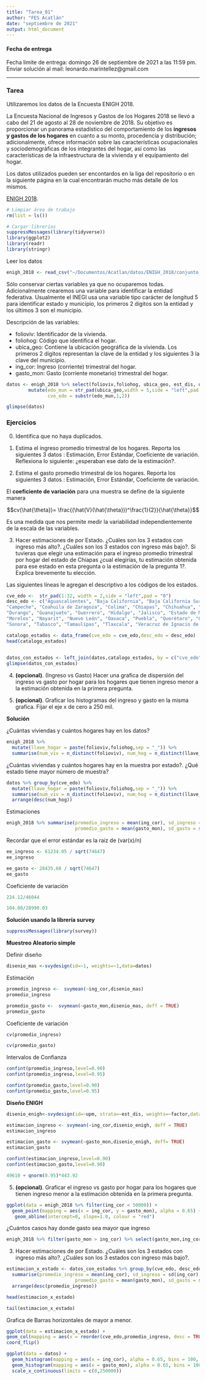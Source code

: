 ```yaml
---
title: "Tarea_01"
author: "FES Acatlán"
date: "septiembre de 2021"
output: html_document
---
```


#### Fecha de entrega

Fecha límite de entrega: domingo 26 de septiembre de 2021 a las 11:59 pm.
Enviar solución al mail: leonardo.marintellez@gmail.com

---

### Tarea

Utilizaremos los datos de la Encuesta ENIGH 2018. 

La Encuesta Nacional de Ingresos y Gastos de los Hogares 2018 se llevó a cabo del 21 de agosto al 28 de noviembre de 2018. Su objetivo es proporcionar un panorama estadístico del comportamiento de los **ingresos y gastos de los hogares** en cuanto a su monto, procedencia y distribución; adicionalmente, ofrece información sobre las características ocupacionales y sociodemográficas de los integrantes del hogar, así como las características de la infraestructura de la vivienda y el equipamiento del hogar.

Los datos utilizados pueden ser encontardos en la liga del repositorio o en la siguiente página en la cual encontrarán mucho más detalle de los mismos. 

[ENIGH 2018](https://www.inegi.org.mx/programas/enigh/nc/2018/#Microdatos).


```r
# Limpiar área de trabajo
rm(list = ls())
```


```r
# Cargar librerías
suppressMessages(library(tidyverse))
library(ggplot2)
library(readr)
library(stringr)
```

Leer los datos
```r
enigh_2018 <- read_csv("~/Documentos/Acatlan/datos/ENIGH_2018/conjunto_de_datos_concentradohogar_enigh_2018_ns.csv", col_types = cols(folioviv = col_character(), ubica_geo = col_character() ))
```

Sólo conservar ciertas variables ya que no ocuparemos todas. Adicionalmente crearemos una variable para identificar la entidad federativa. Usualmente el INEGI usa una variable tipo carácter de longitud 5 para identificar estado y municipio, los primeros 2 dígitos son la entidad y los últimos 3 son el municipio. 

Descripción de las variables: 

* folioviv: Identificador de la vivienda.
* foliohog: Código que identifica el hogar.
* ubica_geo: Contiene la ubicación geográfica de la vivienda. Los primeros 2 dígitos representan la clave de la entidad y los siguientes 3 la clave del municipio.
* ing_cor: Ingreso (corriente) trimestral del hogar.
* gasto_mon: Gasto (corriente monetario) trimestral del hogar.

```r
datos <- enigh_2018 %>% select(folioviv,foliohog, ubica_geo, est_dis, upm, factor, ing_cor, gasto_mon) %>% 
        mutate(edo_mun = str_pad(ubica_geo,width = 5,side = "left",pad = "0"),
               cve_edo = substr(edo_mun,1,2))

glimpse(datos)
```


### Ejercicios

0. Identifica que no haya duplicados.

1. Estima el ingreso promedio trimestral de los hogares. Reporta los siguientes 3 datos : Estimación, Error Estándar, Coeficiente de variación. Reflexiona lo siguiente: ¿esperaban ese dato de la estimación?.


2. Estima el gasto promedio trimestral de los hogares. Reporta los siguientes 3 datos : Estimación, Error Estándar, Coeficiente de variación.


El **coeficiente de variación** para una muestra se define de la siguiente manera 

$$cv(\hat{\theta})= \frac{(\hat{V}(\hat{\theta}))^\frac{1}{2}}{\hat{\theta}}$$


Es una medida que nos permite medir la variabilidad independientemente de la escala de las variables. 


3. Hacer estimaciones de por Estado. ¿Cuáles son los 3 estados con ingreso más alto?. ¿Cuáles son los 3 estados con ingreso más bajo?. Si tuvieras que elegir una estimación para el ingreso promedio trimestral por hogar del estado de Chiapas  ¿cual elegirías, tu estimación obtenida para ese estado en esta pregunta o la estimación de la pregunta 1?. Explica brevemente tu elección.

Las siguientes líneas le agregan el descriptivo a los códigos de los estados.

```r
cve_edo <-  str_pad(1:32, width = 2,side = "left",pad = "0") 
desc_edo <- c("Aguascalientes", "Baja California", "Baja California Sur",
"Campeche", "Coahuila de Zaragoza", "Colima", "Chiapas", "Chihuahua", "Ciudad de México",
"Durango", "Guanajuato", "Guerrero", "Hidalgo", "Jalisco", "Estado de México", "Michoacán de Ocampo",
"Morelos", "Nayarit", "Nuevo León", "Oaxaca", "Puebla", "Querétaro", "Quintana Roo", "San Luis Potosí", "Sinaloa",
"Sonora", "Tabasco", "Tamaulipas", "Tlaxcala", "Veracruz de Ignacio de la Llave", "Yucatán", "Zacatecas")  

catalogo_estados <- data_frame(cve_edo = cve_edo,desc_edo = desc_edo)
head(catalogo_estados)
  
```

```r
datos_con_estados <- left_join(datos,catalogo_estados, by = c("cve_edo"))
glimpse(datos_con_estados)
```



4. **(opcional)**. (Ingreso vs Gasto) Hacer una grafica de dispersión  del ingreso vs gasto por hogar para los hogares que tienen ingreso menor a la estimación obtenida en la primera pregunta.

5. **(opcional)**. Graficar los histogramas del ingreso y gasto en la misma grafica. Fijar el eje x de cero a 250 mil.


**Solución**


¿Cuántas viviendas y cuántos hogares hay en los datos?

```r
enigh_2018 %>% 
  mutate(llave_hogar = paste(folioviv,foliohog,sep = "_")) %>% 
  summarise(num_viv = n_distinct(folioviv), num_hog = n_distinct(llave_hogar), suma_factor = sum(factor))
```

¿Cuántas viviendas y cuántos hogares hay en la muestra por estado?. ¿Qué estado tiene mayor número de muestra?

```r
datos %>% group_by(cve_edo) %>% 
  mutate(llave_hogar = paste(folioviv,foliohog,sep = "_")) %>% 
  summarise(num_viv = n_distinct(folioviv), num_hog = n_distinct(llave_hogar), suma_factor = sum(factor)) %>% 
  arrange(desc(num_hog)) 
```


Estimaciones

```r
enigh_2018 %>% summarise(promedio_ingreso = mean(ing_cor), sd_ingreso = sd(ing_cor),
                         promedio_gasto = mean(gasto_mon), sd_gasto = sd(gasto_mon))
```

Recordar que el error estándar es  la raiz de (var(x)/n)

```r
ee_ingreso <- 61234.05 / sqrt(74647)
ee_ingreso
```


```r
ee_gasto <- 28435.68 / sqrt(74647)
ee_gasto
```

Coeficiente de variación
```r
224.12/46044
```

```r
104.08/28990.03
```


**Solución usando la librería survey**

```r
suppressMessages(library(survey))
```

**Muestreo Aleatorio simple**

Definir diseño
```r
disenio_mas <-svydesign(id=~1, weights=~1,data=datos)
```

Estimación
```r
promedio_ingreso <-  svymean(~ing_cor,disenio_mas)
promedio_ingreso
```

```r
promedio_gasto <-  svymean(~gasto_mon,disenio_mas, deff = TRUE)
promedio_gasto
```

Coeficiente de variación
```r
cv(promedio_ingreso)
```

```r
cv(promedio_gasto)
```


Intervalos de Confianza
```r
confint(promedio_ingreso,level=0.90)
confint(promedio_ingreso,level=0.95)
```

```r
confint(promedio_gasto,level=0.90)
confint(promedio_gasto,level=0.95)
```



**Diseño ENIGH**

```r
disenio_enigh<-svydesign(id=~upm, strata=~est_dis, weights=~factor,data=datos)
```


```r
estimacion_ingreso <- svymean(~ing_cor,disenio_enigh, deff = TRUE)
estimacion_ingreso
```

```r
estimacion_gasto <- svymean(~gasto_mon,disenio_enigh, deff= TRUE)
estimacion_gasto
```

```r
confint(estimacion_ingreso,level=0.90)
confint(estimacion_gasto,level=0.90)
```

```r
49610 + qnorm(0.95)*443.92
```


5. **(opcional)**. Graficar el ingreso vs gasto por hogar para los hogares que tienen ingreso menor a la estimación obtenida en la primera pregunta.

```r
ggplot(data = enigh_2018 %>% filter(ing_cor < 50000)) +
  geom_point(mapping = aes(x = ing_cor, y = gasto_mon), alpha = 0.65) + 
   geom_abline(intercept=0, slope=1.0, colour = "red")
```

¿Cuántos casos hay donde gasto sea mayor que ingreso

```r
enigh_2018 %>% filter(gasto_mon > ing_cor) %>% select(gasto_mon,ing_cor) %>% glimpse()
```



3. Hacer estimaciones de por Estado. ¿Cuáles son los 3 estados con ingreso más alto?. ¿Cuáles son los 3 estados con ingreso más bajo?.


```r
estimacion_x_estado <- datos_con_estados %>% group_by(cve_edo, desc_edo) %>% 
  summarise(promedio_ingreso = mean(ing_cor), sd_ingreso = sd(ing_cor),
                         promedio_gasto = mean(gasto_mon), sd_gasto = sd(gasto_mon)) %>% 
  arrange(desc(promedio_ingreso))
```

```r
head(estimacion_x_estado)
```

```r
tail(estimacion_x_estado)
```

Grafica de Barras horizontales de mayor a menor.  

```r
ggplot(data = estimacion_x_estado) +
geom_col(mapping = aes(x = reorder(cve_edo,promedio_ingreso, desc = TRUE), y = promedio_ingreso)) +
coord_flip()
```


```r
ggplot(data = datos) +
  geom_histogram(mapping = aes(x = ing_cor), alpha = 0.65, bins = 100, fill = "blue") +
  geom_histogram(mapping = aes(x = gasto_mon), alpha = 0.65, bins = 100, fill = "red") +
  scale_x_continuous(limits = c(0,250000))
```




